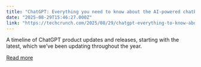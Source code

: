 ```yaml
---
title: "ChatGPT: Everything you need to know about the AI-powered chatbot"
date: "2025-08-29T15:46:27.000Z"
link: "https://techcrunch.com/2025/08/29/chatgpt-everything-to-know-about-the-ai-chatbot/"
---
```


A timeline of ChatGPT product updates and releases, starting with the latest, which we’ve been updating throughout the year.

[Read more](https://techcrunch.com/2025/08/29/chatgpt-everything-to-know-about-the-ai-chatbot/)

